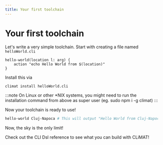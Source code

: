 ```yaml
---
title: Your first toolchain
---
```


# Your first toolchain

Let's write a very simple toolchain.
Start with creating a file named `helloWorld.cli`

```clidsl title=helloWorld.cli
hello-world(location l: arg) {
    action "echo Hello World from $(location)"
}
```

Install this via
```bash
climat install helloWorld.cli
```
:::note
On Linux or other \*NIX systems, you might need to run the installation command from above as super user (eg. sudo npm i -g climat)
:::

Now your toolchain is ready to use!

```bash title=Console
hello-world Cluj-Napoca # This will output "Hello World from Cluj-Napoca"
```

Now, the sky is the only limit!

Check out the CLI Dsl reference to see what you can build with CLiMAT!